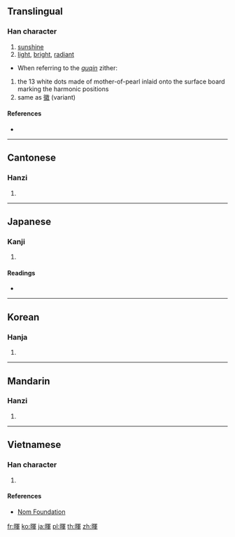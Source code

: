 {{also|晖}}
==Translingual==

===Han character===
{{Han char|rn=72|rad=日|as=09|sn=13|four=67056|canj=ABJJ|ids=⿰日軍}}

# [[sunshine]]
# [[light]], [[bright]], [[radiant]]
* When referring to the ''[[guqin]]'' zither:
# the 13 white dots made of mother-of-pearl inlaid onto the surface board marking the harmonic positions
# same as [[徽]] (variant)

====References====
* {{Han ref|kx=0497.380|dkj=14038|dj=0865.290|hdz=21526.100|uh=6689|ud=26249|bh=B775|bd=46965}}

----

==Cantonese==

===Hanzi===
{{yue-hanzi|jyut=[[fai1]]|y=fai1|sim=晖}}

# {{defn|lang=yue|sort=日09}}

----

==Japanese==

===Kanji===
{{ja-kanji|grade=|rs=日09}}

# {{defn|lang=ja|sort=日09}}

====Readings====
* {{ja-readings|on=[[き]] (ki)|kun=[[かがやく]] (kagayaku)}}

----

==Korean==

===Hanja===
{{ko-hanja|hangeul=휘|eumhun=|rv=hwi|mr=hwi|y=hwi}}

# {{defn|lang=ko|sort=日09}}

----

==Mandarin==

===Hanzi===
{{cmn-hanzi|sim=晖|pin=[[huī]] ([[hui1]])|wg=hui<sup>1</sup>}}

# {{defn|lang=cmn|sort=日09}}

----

==Vietnamese==

===Han character===
{{vi-readings|rs=日09|hanviet=[[hoe]], [[huy]]}}

# {{defn|lang=vi|sort=日09}}

====References====
* [http://nomfoundation.org/common/nom_details.php?codepoint=6689 Nom Foundation]

[[fr:暉]]
[[ko:暉]]
[[ja:暉]]
[[pl:暉]]
[[th:暉]]
[[zh:暉]]